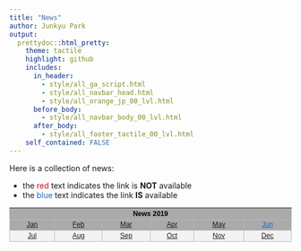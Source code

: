 ```yaml
---
title: "News"
author: Junkyu Park
output: 
  prettydoc::html_pretty:
    theme: tactile
    highlight: github
    includes:
      in_header: 
        - style/all_ga_script.html
        - style/all_navbar_head.html
        - style/all_orange_jp_00_lvl.html
      before_body:
        - style/all_navbar_body_00_lvl.html
      after_body:
        - style/all_footer_tactile_00_lvl.html
    self_contained: FALSE
---
```


Here is a collection of news: 

* the <!--html_preserve--><a style="color: #D5000D">red</a><!--/html_preserve--> text indicates the link is **NOT** available
* the <!--html_preserve--><a style="color: #1E6BB8">blue</a><!--/html_preserve--> text indicates the link **IS** available

<!--html_preserve-->
<div class="news_center" style="
    display: block;
    text-align: -webkit-center;
    line-height: 1.6;
    font-family: sans-serif;
    font-size: .875em;
">

<table class="news_table" style="
    display: table;
    font-size: 100%;
    margin: 1em 0;
    background-color: #AAA;
    border: 1px solid #AAA;
    border-collapse: collapse;
    color: black;
">

<tbody>

<tr>
<th class="table_title"colspan="30" style="text-align: center; text-shadow: none;">News 2019</th>
</tr>

<tr>
<td style="text-align: center; border: 1px solid #BBB"><a href="#" title="News 2019-01">Jan</a></td>
<td style="text-align: center; border: 1px solid #BBB"><a href="#" title="News 2019-02">Feb</a></td>
<td style="text-align: center; border: 1px solid #BBB"><a href="#" title="News 2019-03">Mar</a></td>
<td style="text-align: center; border: 1px solid #BBB"><a href="#" title="News 2019-04">Apr</a></td>
<td style="text-align: center; border: 1px solid #BBB"><a href="#" title="News 2019-05">May</a></td>
<td style="text-align: center; border: 1px solid #BBB;"><a class="available" style="color: #1E6BB8;" href="news/2019-06.html" title="News 2019-06">Jun</a></td>
</tr>

<tr class="second_row" style="
    background-color: #F2F2F2
">
<td style="text-align: center; border: 1px solid #BBB"><a href="#" title="News 2019-07">Jul</a></td>
<td style="text-align: center; border: 1px solid #BBB"><a href="#" title="News 2019-08">Aug</a></td>
<td style="text-align: center; border: 1px solid #BBB"><a href="#" title="News 2019-09">Sep</a></td>
<td style="text-align: center; border: 1px solid #BBB"><a href="#" title="News 2019-10">Oct</a></td>
<td style="text-align: center; border: 1px solid #BBB"><a href="#" title="News 2019-11">Nov</a></td>
<td style="text-align: center; border: 1px solid #BBB"><a href="#" title="News 2019-12">Dec</a></td>
</tr>

</tbody>
</table>
</div>
<!--/html_preserve-->




